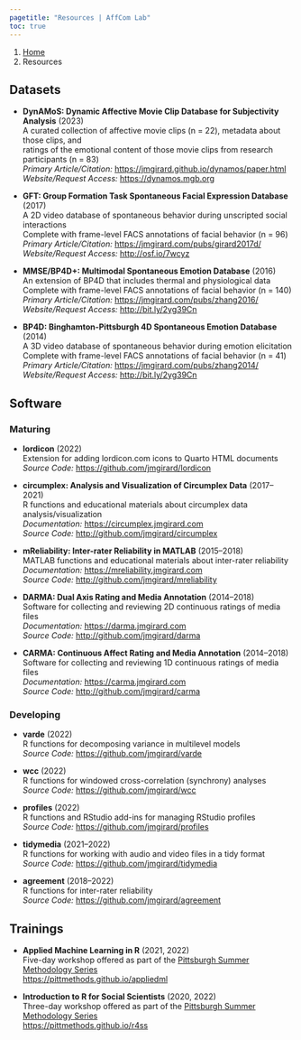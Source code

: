 ```yaml
---
pagetitle: "Resources | AffCom Lab"
toc: true
---
```


```{=html}
<nav aria-label="breadcrumb">
  <ol class="breadcrumb">
    <li class="breadcrumb-item"><a href="index.html">Home</a></li>
    <li class="breadcrumb-item active" aria-current="page">Resources</li>
  </ol>
</nav>
```

## Datasets

- **DynAMoS: Dynamic Affective Movie Clip Database for Subjectivity Analysis** (2023)<br />
  A curated collection of affective movie clips (n = 22), metadata about those clips, and<br />
  ratings of the emotional content of those movie clips from research participants (n = 83)<br />
  *Primary Article/Citation:* <https://jmgirard.github.io/dynamos/paper.html><br />
  *Website/Request Access:* <https://dynamos.mgb.org>

- **GFT: Group Formation Task Spontaneous Facial Expression Database** (2017)<br />
  A 2D video database of spontaneous behavior during unscripted social interactions<br />
  Complete with frame-level FACS annotations of facial behavior (n = 96)<br />
  *Primary Article/Citation:* <https://jmgirard.com/pubs/girard2017d/><br />
  *Website/Request Access:* <http://osf.io/7wcyz>
  
- **MMSE/BP4D+: Multimodal Spontaneous Emotion Database** (2016)<br />
  An extension of BP4D that includes thermal and physiological data<br />
  Complete with frame-level FACS annotations of facial behavior (n = 140)<br />
  *Primary Article/Citation:* <https://jmgirard.com/pubs/zhang2016/><br />
  *Website/Request Access:* <http://bit.ly/2yg39Cn>

- **BP4D: Binghamton-Pittsburgh 4D Spontaneous Emotion Database** (2014)<br />
  A 3D video database of spontaneous behavior during emotion elicitation<br />
  Complete with frame-level FACS annotations of facial behavior (n = 41)<br />
  *Primary Article/Citation:* <https://jmgirard.com/pubs/zhang2014/><br />
  *Website/Request Access:* <http://bit.ly/2yg39Cn>

## Software

### Maturing
- **lordicon** (2022)<br />
  Extension for adding lordicon.com icons to Quarto HTML documents<br />
  *Source Code:* <https://github.com/jmgirard/lordicon>
  
- **circumplex: Analysis and Visualization of Circumplex Data** (2017–2021)<br />
  R functions and educational materials about circumplex data analysis/visualization<br />
  *Documentation:* <https://circumplex.jmgirard.com><br />
  *Source Code:* <http://github.com/jmgirard/circumplex>

- **mReliability: Inter-rater Reliability in MATLAB** (2015–2018)<br />
  MATLAB functions and educational materials about inter-rater reliability<br />
  *Documentation:* <https://mreliability.jmgirard.com><br />
  *Source Code:* <http://github.com/jmgirard/mreliability>

- **DARMA: Dual Axis Rating and Media Annotation** (2014–2018)<br />
  Software for collecting and reviewing 2D continuous ratings of media files<br />
  *Documentation:* <https://darma.jmgirard.com><br />
  *Source Code:* <http://github.com/jmgirard/darma>
  
- **CARMA: Continuous Affect Rating and Media Annotation** (2014–2018)<br />
  Software for collecting and reviewing 1D continuous ratings of media files<br />
  *Documentation:* <https://carma.jmgirard.com><br />
  *Source Code:* <http://github.com/jmgirard/carma>
  
### Developing
- **varde** (2022)<br />
  R functions for decomposing variance in multilevel models<br />
  *Source Code:* <https://github.com/jmgirard/varde>
  
- **wcc** (2022)<br />
  R functions for windowed cross-correlation (synchrony) analyses<br />
  *Source Code:* <https://github.com/jmgirard/wcc>

- **profiles** (2022)<br />
  R functions and RStudio add-ins for managing RStudio profiles<br />
  *Source Code:* <https://github.com/jmgirard/profiles>

- **tidymedia** (2021–2022)<br />
  R functions for working with audio and video files in a tidy format<br />
  *Source Code:* <https://github.com/jmgirard/tidymedia>

- **agreement** (2018–2022)<br />
  R functions for inter-rater reliability<br />
  *Source Code:* <https://github.com/jmgirard/agreement>

## Trainings

- **Applied Machine Learning in R** (2021, 2022)<br />
  Five-day workshop offered as part of the [Pittsburgh Summer Methodology Series](https://www.pittmethods.com)<br />
  <https://pittmethods.github.io/appliedml>

- **Introduction to R for Social Scientists** (2020, 2022)<br />
  Three-day workshop offered as part of the [Pittsburgh Summer Methodology Series](https://www.pittmethods.com)<br />
  <https://pittmethods.github.io/r4ss>

<!-- ## Videos -->
